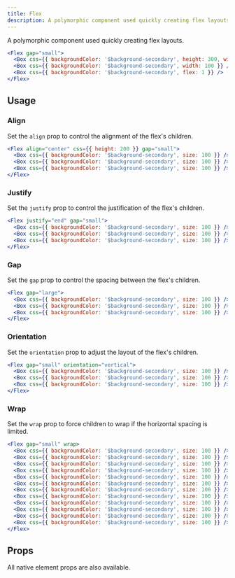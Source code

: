 ```yaml
---
title: Flex
description: A polymorphic component used quickly creating flex layouts.
---
```


A polymorphic component used quickly creating flex layouts.

```jsx live
<Flex gap="small">
  <Box css={{ backgroundColor: '$background-secondary', height: 300, width: 100 }} />
  <Box css={{ backgroundColor: '$background-secondary', width: 100 }} />
  <Box css={{ backgroundColor: '$background-secondary', flex: 1 }} />
</Flex>
```

## Usage

### Align

Set the `align` prop to control the alignment of the flex's children.

```jsx live
<Flex align="center" css={{ height: 200 }} gap="small">
  <Box css={{ backgroundColor: '$background-secondary', size: 100 }} />
  <Box css={{ backgroundColor: '$background-secondary', size: 100 }} />
  <Box css={{ backgroundColor: '$background-secondary', size: 100 }} />
</Flex>
```

### Justify

Set the `justify` prop to control the justification of the flex's children.

```jsx live
<Flex justify="end" gap="small">
  <Box css={{ backgroundColor: '$background-secondary', size: 100 }} />
  <Box css={{ backgroundColor: '$background-secondary', size: 100 }} />
  <Box css={{ backgroundColor: '$background-secondary', size: 100 }} />
</Flex>
```

### Gap

Set the `gap` prop to control the spacing between the flex's children.

```jsx live
<Flex gap="large">
  <Box css={{ backgroundColor: '$background-secondary', size: 100 }} />
  <Box css={{ backgroundColor: '$background-secondary', size: 100 }} />
  <Box css={{ backgroundColor: '$background-secondary', size: 100 }} />
</Flex>
```

### Orientation

Set the `orientation` prop to adjust the layout of the flex's children.

```jsx live
<Flex gap="small" orientation="vertical">
  <Box css={{ backgroundColor: '$background-secondary', size: 100 }} />
  <Box css={{ backgroundColor: '$background-secondary', size: 100 }} />
  <Box css={{ backgroundColor: '$background-secondary', size: 100 }} />
</Flex>
```

### Wrap

Set the `wrap` prop to force children to wrap if the horizontal spacing is limited.

```jsx live
<Flex gap="small" wrap>
  <Box css={{ backgroundColor: '$background-secondary', size: 100 }} />
  <Box css={{ backgroundColor: '$background-secondary', size: 100 }} />
  <Box css={{ backgroundColor: '$background-secondary', size: 100 }} />
  <Box css={{ backgroundColor: '$background-secondary', size: 100 }} />
  <Box css={{ backgroundColor: '$background-secondary', size: 100 }} />
  <Box css={{ backgroundColor: '$background-secondary', size: 100 }} />
  <Box css={{ backgroundColor: '$background-secondary', size: 100 }} />
  <Box css={{ backgroundColor: '$background-secondary', size: 100 }} />
  <Box css={{ backgroundColor: '$background-secondary', size: 100 }} />
  <Box css={{ backgroundColor: '$background-secondary', size: 100 }} />
  <Box css={{ backgroundColor: '$background-secondary', size: 100 }} />
  <Box css={{ backgroundColor: '$background-secondary', size: 100 }} />
</Flex>
```

## Props

All native element props are also available.

<PropsTable component="Flex" />
